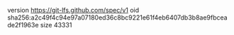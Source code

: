 version https://git-lfs.github.com/spec/v1
oid sha256:a2c49f4c94e97a07180ed36c8bc9221e61f4eb6407db3b8ae9fbceade2f1963e
size 43331
